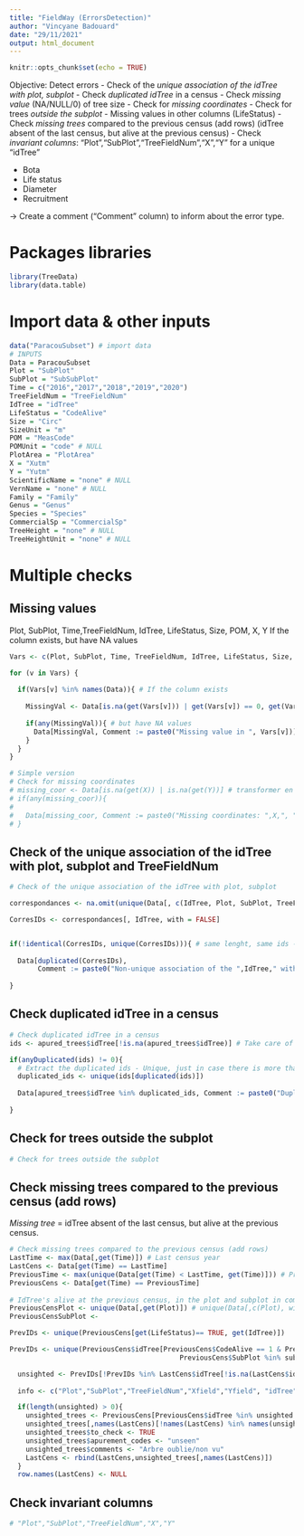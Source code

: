 ```yaml
---
title: "FieldWay (ErrorsDetection)"
author: "Vincyane Badouard"
date: "29/11/2021"
output: html_document
---
```


```r
knitr::opts_chunk$set(echo = TRUE)
```

Objective: Detect errors
- Check of the *unique association of the idTree with plot, subplot*
- Check *duplicated idTree* in a census
- Check *missing value* (NA/NULL/0) of tree size
- Check for *missing coordinates*
- Check for trees *outside the subplot*
- Missing values in other columns (LifeStatus)
- Check *missing trees* compared to the previous census (add rows) (idTree absent of the last census, but alive at the previous census)
- Check *invariant columns*: "Plot","SubPlot","TreeFieldNum","X","Y" for a unique "idTree"

- Bota
- Life status
- Diameter
- Recruitment

-> Create a comment ("Comment" column) to inform about the error type.

# Packages libraries
```r
library(TreeData)
library(data.table)
```


# Import data & other inputs
```r
data("ParacouSubset") # import data
# INPUTS
Data = ParacouSubset
Plot = "SubPlot"
SubPlot = "SubSubPlot"
Time = c("2016","2017","2018","2019","2020")
TreeFieldNum = "TreeFieldNum"
IdTree = "idTree"
LifeStatus = "CodeAlive"
Size = "Circ"
SizeUnit = "m"
POM = "MeasCode"
POMUnit = "code" # NULL
PlotArea = "PlotArea"
X = "Xutm"
Y = "Yutm"
ScientificName = "none" # NULL
VernName = "none" # NULL
Family = "Family"
Genus = "Genus"
Species = "Species"
CommercialSp = "CommercialSp"
TreeHeight = "none" # NULL
TreeHeightUnit = "none" # NULL
```


# Multiple checks

## Missing values
Plot, SubPlot, Time,TreeFieldNum, IdTree, LifeStatus, Size, POM, X, Y
If the column exists, but have NA values
```r
Vars <- c(Plot, SubPlot, Time, TreeFieldNum, IdTree, LifeStatus, Size, POM, X, Y)

for (v in Vars) {
  
  if(Vars[v] %in% names(Data)){ # If the column exists
    
    MissingVal <- Data[is.na(get(Vars[v])) | get(Vars[v]) == 0, get(Vars[v])]
    
    if(any(MissingVal)){ # but have NA values
      Data[MissingVal, Comment := paste0("Missing value in ", Vars[v])] # comments
    }
  }
}

# Simple version
# Check for missing coordinates
# missing_coor <- Data[is.na(get(X)) | is.na(get(Y))] # transformer en 1 vect
# if(any(missing_coor)){
#   
#   Data[missing_coor, Comment := paste0("Missing coordinates: ",X,", ",Y)]
# }
```
## Check of the unique association of the idTree with plot, subplot and TreeFieldNum
```r
# Check of the unique association of the idTree with plot, subplot

correspondances <- na.omit(unique(Data[, c(IdTree, Plot, SubPlot, TreeFieldNum), with = FALSE])) # with = FALSE: the column names can be used as variables

CorresIDs <- correspondances[, IdTree, with = FALSE]


if(!identical(CorresIDs, unique(CorresIDs))){ # same lenght, same ids -> 1 asso/ID
  
  Data[duplicated(CorresIDs),
       Comment := paste0("Non-unique association of the ",IdTree," with " ,Plot,", ",SubPlot," and " ,TreeFieldNum)]
  
}


```
## Check duplicated idTree in a census
```r
# Check duplicated idTree in a census
ids <- apured_trees$idTree[!is.na(apured_trees$idTree)] # Take care of excluding NAs

if(anyDuplicated(ids) != 0){
  # Extract the duplicated ids - Unique, just in case there is more than two measured for these ids.
  duplicated_ids <- unique(ids[duplicated(ids)])
  
  Data[apured_trees$idTree %in% duplicated_ids, Comment := paste0("Duplicated ",IdTree," in the census")]
  
}
```
## Check for trees outside the subplot
```r
# Check for trees outside the subplot

```
## Check missing trees compared to the previous census (add rows)
*Missing tree* = idTree absent of the last census, but alive at the previous census.
```r
# Check missing trees compared to the previous census (add rows)
LastTime <- max(Data[,get(Time)]) # Last census year
LastCens <- Data[get(Time) == LastTime]
PreviousTime <- max(unique(Data[get(Time) < LastTime, get(Time)])) # Previous census year
PreviousCens <- Data[get(Time) == PreviousTime]
  
# IdTree's alive at the previous census, in the plot and subplot in common between last and previous census
PreviousCensPlot <- unique(Data[,get(Plot)]) # unique(Data[,c(Plot), with = FALSE])
PreviousCensSubPlot <- 

PrevIDs <- unique(PreviousCens[get(LifeStatus)== TRUE, get(IdTree)])

PrevIDs <- unique(PreviousCens$idTree[PreviousCens$CodeAlive == 1 & PreviousCens$Plot %in% plot & 
                                          PreviousCens$SubPlot %in% subplot])

  unsighted <- PrevIDs[!PrevIDs %in% LastCens$idTree[!is.na(LastCens$idTree)]]
  
  info <- c("Plot","SubPlot","TreeFieldNum","Xfield","Yfield", "idTree")

  if(length(unsighted) > 0){
    unsighted_trees <- PreviousCens[PreviousCens$idTree %in% unsighted & PreviousCens$CodeAlive == TRUE, info]
    unsighted_trees[,names(LastCens)[!names(LastCens) %in% names(unsighted_trees)]] <- NA
    unsighted_trees$to_check <- TRUE
    unsighted_trees$apurement_codes <- "unseen"
    unsighted_trees$comments <- "Arbre oublie/non vu"
    LastCens <- rbind(LastCens,unsighted_trees[,names(LastCens)]) 
  }
  row.names(LastCens) <- NULL
```


## Check invariant columns
```r
# "Plot","SubPlot","TreeFieldNum","X","Y"

```

